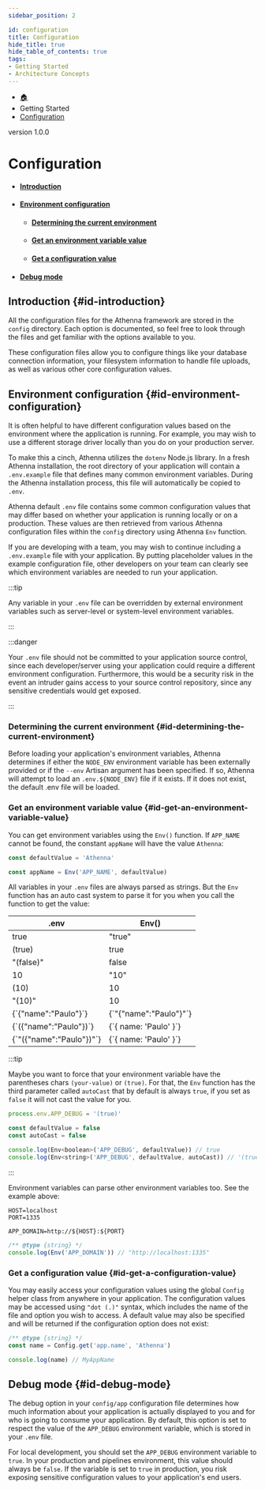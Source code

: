 ```yaml
---
sidebar_position: 2

id: configuration
title: Configuration
hide_title: true
hide_table_of_contents: true
tags:
- Getting Started
- Architecture Concepts
---
```


<nav aria-label="breadcrumbs">
    <ul class="breadcrumbs">
        <li class="breadcrumbs__item">
            <a class="breadcrumbs__link" href="/">🏠</a>
        </li>
        <li class="breadcrumbs__item">
            <a class="breadcrumbs__link">Getting Started</a>
        </li>
        <li class="breadcrumbs__item">
            <a class="breadcrumbs__link" href="/docs/getting-started/configuration">Configuration</a>
        </li>
    </ul>
</nav>

<span class="badge badge--secondary margin-top-bot">version 1.0.0</span>


# Configuration

- #### [Introduction](#id-introduction)
- #### [Environment configuration](#id-environment-configuration)
    - #### [Determining the current environment](#id-determining-the-current-environment)
    - #### [Get an environment variable value](#id-get-an-environment-variable-value)
    - #### [Get a configuration value](#id-get-a-configuration-value)
- #### [Debug mode](#id-debug-mode)

## Introduction {#id-introduction}

All the configuration files for the Athenna framework are stored in the `config` directory. Each option is documented,
so feel free to look through the files and get familiar with the options available to you.

These configuration files allow you to configure things like your database connection information, your filesystem
information to handle file uploads, as well as various other core configuration values.

## Environment configuration {#id-environment-configuration}

It is often helpful to have different configuration values based on the environment where the application is running.
For example, you may wish to use a different storage driver locally than you do on your production server.

To make this a cinch, Athenna utilizes the `dotenv` Node.js library. In a fresh Athenna installation, the root directory
of your application will contain a `.env.example` file that defines many common environment variables. During the Athenna
installation process, this file will automatically be copied to `.env`.

Athenna default `.env` file contains some common configuration values that may differ based on whether your application
is running locally or on a production. These values are then retrieved from various Athenna configuration files within
the `config` directory using Athenna `Env` function.

If you are developing with a team, you may wish to continue including a `.env.example` file with your application. By
putting placeholder values in the example configuration file, other developers on your team can clearly see which
environment variables are needed to run your application.

:::tip

Any variable in your `.env` file can be overridden by external environment variables such as server-level or system-level
environment variables.

:::

:::danger

Your `.env` file should not be committed to your application source control, since each developer/server using your application
could require a different environment configuration. Furthermore, this would be a security risk in the event an intruder
gains access to your source control repository, since any sensitive credentials would get exposed.

:::

### Determining the current environment {#id-determining-the-current-environment}

Before loading your application's environment variables, Athenna determines if either the `NODE_ENV` environment variable
has been externally provided or if the `--env` Artisan argument has been specified. If so, Athenna will attempt to load an
`.env.${NODE_ENV}` file if it exists. If it does not exist, the default .env file will be loaded.

### Get an environment variable value {#id-get-an-environment-variable-value}

You can get environment variables using the `Env()` function. If `APP_NAME` cannot be found, the constant `appName` will
have the value `Athenna`:

```javascript
const defaultValue = 'Athenna'

const appName = Env('APP_NAME', defaultValue)
```

All variables in your `.env` files are always parsed as strings. But the `Env` function has an auto cast system to parse
it for you when you call the function to get the value:

<table>
    <thead>
    <tr>
        <th>.env</th>
        <th>Env()</th>
    </tr>
    </thead>
    <tbody>
    <tr>
        <td>true</td>
        <td>"true"</td>
    </tr>
    <tr>
        <td>(true)</td>
        <td>true</td>
    </tr>
    <tr>
        <td>"(false)"</td>
        <td>false</td>
    </tr>
    <tr>
        <td>10</td>
        <td>"10"</td>
    </tr>
    <tr>
        <td>(10)</td>
        <td>10</td>
    </tr>
    <tr>
        <td>"(10)"</td>
        <td>10</td>
    </tr>
    <tr>
        <td>{`{"name":"Paulo"}`}</td>
        <td>{`"{"name":"Paulo"}"`}</td>
    </tr>
    <tr>
        <td>{`({"name":"Paulo"})`}</td>
        <td>{`{ name: 'Paulo' }`}</td>
    </tr>
    <tr>
        <td>{`"({"name":"Paulo"})"`}</td>
        <td>{`{ name: 'Paulo' }`}</td>
    </tr>
    </tbody>
</table>

:::tip

Maybe you want to force that your environment variable have the parentheses chars `(your-value)` or `(true)`. For that,
the `Env` function has the third parameter called `autoCast` that by default is always `true`, if you set as `false` it
will not cast the value for you.

```javascript
process.env.APP_DEBUG = '(true)'

const defaultValue = false
const autoCast = false

console.log(Env<boolean>('APP_DEBUG', defaultValue)) // true
console.log(Env<string>('APP_DEBUG', defaultValue, autoCast)) // '(true)'
```

:::

Environment variables can parse other environment variables too. See the example above:

```dotenv
HOST=localhost
PORT=1335

APP_DOMAIN=http://${HOST}:${PORT}
```

```javascript
/** @type {string} */
console.log(Env('APP_DOMAIN')) // "http://localhost:1335"
```

### Get a configuration value {#id-get-a-configuration-value}

You may easily access your configuration values using the global `Config` helper class from anywhere in your application.
The configuration values may be accessed using `"dot (.)"` syntax, which includes the name of the file and option you
wish to access. A default value may also be specified and will be returned if the configuration option does not exist:

```javascript
/** @type {string} */
const name = Config.get('app.name', 'Athenna')

console.log(name) // MyAppName
```

## Debug mode {#id-debug-mode}

The debug option in your `config/app` configuration file determines how much information about your application is actually
displayed to you and for who is going to consume your application. By default, this option is set to respect the value of
the `APP_DEBUG` environment variable, which is stored in your `.env` file.

For local development, you should set the `APP_DEBUG` environment variable to `true`. In your production and pipelines environment,
this value should always be `false`. If the variable is set to `true` in production, you risk exposing sensitive configuration
values to your application's end users.
